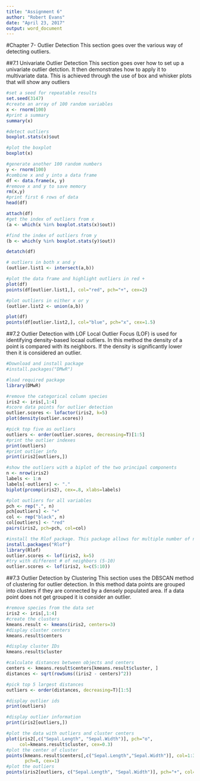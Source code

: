 ```yaml
---
title: "Assignment 6"
author: "Robert Evans"
date: "April 23, 2017"
output: word_document
---
```


#Chapter 7- Outlier Detection
This section goes over the various way of detecting outliers.

##7.1 Univariate Outlier Detection
This section goes over how to set up a univariate outlier detction. It then demonstrates how to apply it to multivariate data. This is achieved through the use of box and whisker plots that will show any outliers
```r
#set a seed for repeatable results
set.seed(3147)
#create an array of 100 random variables
x <- rnorm(100)
#print a summary
summary(x)

#detect outliers
boxplot.stats(x)$out

#plot the boxplot
boxplot(x)

#generate another 100 random numbers
y <- rnorm(100)
#combine x and y into a data frame
df <- data.frame(x, y)
#remove x and y to save memory
rm(x,y)
#print first 6 rows of data
head(df)

attach(df)
#get the index of outliers from x
(a <- which(x %in% boxplot.stats(x)$out))

#find the index of outliers from y
(b <- which(y %in% boxplot.stats(y)$out))

detatch(df)

# outliers in both x and y
(outlier.list1 <- intersect(a,b))

#plot the data frame and highlight outliers in red +
plot(df)
points(df[outlier.list1,], col="red", pch="+", cex=2)

#plot outliers in either x or y
(outlier.list2 <- union(a,b))

plot(df)
points(df[outlier.list2,], col="blue", pch="x", cex=1.5)

```

##7.2 Outlier Detection with LOF
Local Outlier Focus (LOF) is used for identifying density-based locaal outliers. In this method the density of a point is compared with its neighbors. If the density is significantly lower then it is considered an outlier.
```r
#Download and install package
#install.packages("DMwR")

#load required package
library(DMwR)

#remove the categorical column species
iris2 <- iris[,1:4]
#score data points for outlier detection
outlier.scores <- lofactor(iris2, k=5)
plot(density(outlier.scores))

#pick top five as outliers
outliers <- order(outlier.scores, decreasing=T)[1:5]
#print the outlier indexes
print(outliers)
#print outlier info
print(iris2[outliers,])

#show the outliers with a biplot of the two principal components
n <- nrow(iris2)
labels <- 1:n
labels[-outliers] <- "."
biplot(prcomp(iris2), cex=.8, xlabs=labels)

#plot outliers for all variables
pch <- rep(".", n)
pch[outliers] <- "+"
col <- rep("black", n)
col[outliers] <- "red"
pairs(iris2, pch=pch, col=col)

#install the Rlof package. This package allows for multiple number of neighbors
install.packages("Rlof")
library(Rlof)
outlier.scores <- lof(iris2, k=5)
#try with different # of neighbors (5-10)
outlier.scores <- lof(iris2, k=c(5:10))
```

##7.3 Outlier Detection by Clustering
This section uses the DBSCAN method of clustering for outlier detection. In this method data points are grouped into clusters if they are connected by a densely populated area. If a data point does not get grouped it is consider an outlier.
```r
#remove species from the data set
iris2 <- iris[,1:4]
#create the clusters
kmeans.result <- kmeans(iris2, centers=3)
#display cluster centers
kmeans.result$centers

#display cluster IDs
kmeans.result$cluster

#calculate distances between objects and centers
centers <- kmeans.result$centers[kmeans.result$cluster, ]
distances <- sqrt(rowSums((iris2 - centers)^2))

#pick top 5 largest distances
outliers <- order(distances, decreasing=T)[1:5]

#display outlier ids
print(outliers)

#display outlier information
print(iris2[outliers,])

#plot the data with outliers and cluster centers
plot(iris2[,c("Sepal.Length", "Sepal.Width")], pch="o",
     col=kmeans.result$cluster, cex=0.3)
#plot the center of cluster
points(kmeans.result$centers[,c("Sepal.Length","Sepal.Width")], col=1:3,
       pch=8, cex=1)
#plot the outliers
points(iris2[outliers, c("Sepal.Length", "Sepal.Width")], pch="+", col=4)
```

